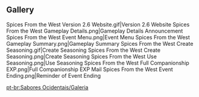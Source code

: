 {{EventTabs
|subpage1 = Voice-Overs
}}
==Gallery==
<gallery hideaddbutton="true" captionalign="center">
Spices From the West Version 2.6 Website.gif|Version 2.6 Website
Spices From the West Gameplay Details.png|Gameplay Details Announcement
Spices From the West Event Menu.png|Event Menu
Spices From the West Gameplay Summary.png|Gameplay Summary
Spices From the West Create Seasoning.gif|Create Seasoning
Spices From the West Create Seasoning.png|Create Seasoning
Spices From the West Use Seasoning.png|Use Seasoning
Spices From the West Full Companionship EXP.png|Full Companionship EXP
Mail Spices From the West Event Ending.png|Reminder of Event Ending
</gallery>

[[pt-br:Sabores Ocidentais/Galeria]]